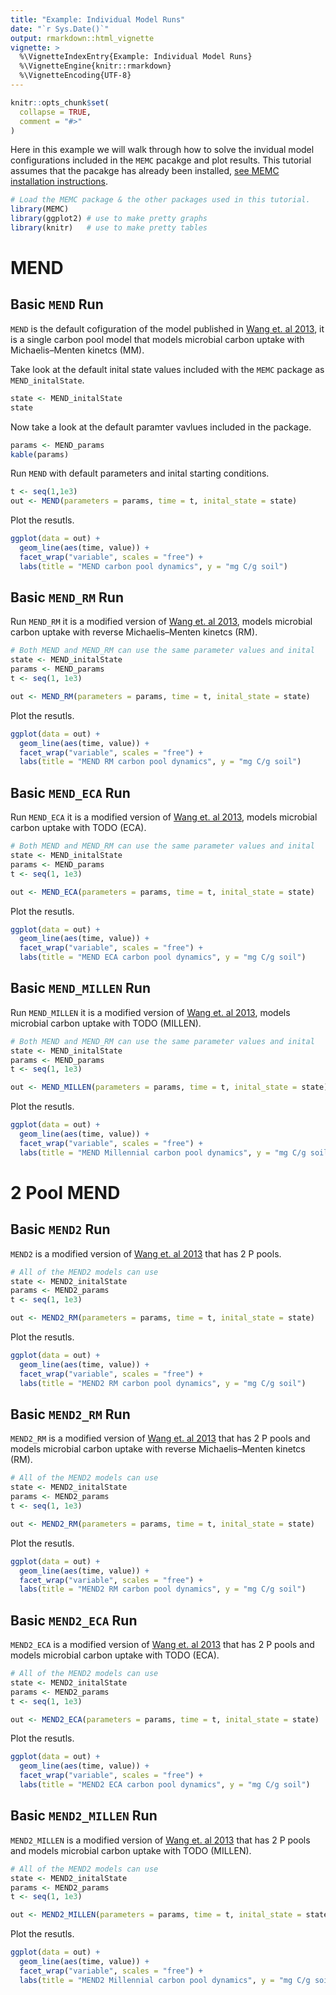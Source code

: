 ```yaml
---
title: "Example: Individual Model Runs"
date: "`r Sys.Date()`"
output: rmarkdown::html_vignette
vignette: >
  %\VignetteIndexEntry{Example: Individual Model Runs}
  %\VignetteEngine{knitr::rmarkdown}
  %\VignetteEncoding{UTF-8}
---
```



```r
knitr::opts_chunk$set(
  collapse = TRUE,
  comment = "#>"
)
```


Here in this example we will walk through how to solve the invidual model configurations included in the `MEMC` pacakge and plot results. This tutorial assumes that the pacakge has already been installed, [see MEMC installation instructions](installation.html).


```r
# Load the MEMC package & the other packages used in this tutorial.
library(MEMC)
library(ggplot2) # use to make pretty graphs
library(knitr)   # use to make pretty tables
```

# MEND

## Basic `MEND` Run

`MEND` is the default cofiguration of the model published in [Wang et. al 2013](https://doi.org/10.1890/12-0681.1), it is a single carbon pool model that models microbial carbon uptake with Michaelis–Menten kinetcs (MM). 


Take look at the default inital state values included with the `MEMC` package as `MEND_initalState`. 

```r
state <- MEND_initalState
state
```


Now take a look at the default paramter  vavlues included in the package.

```r
params <- MEND_params
kable(params)
```


Run `MEND` with default parameters and inital starting conditions.

```r
t <- seq(1,1e3)
out <- MEND(parameters = params, time = t, inital_state = state)
```


Plot the resutls. 

```r
ggplot(data = out) + 
  geom_line(aes(time, value)) + 
  facet_wrap("variable", scales = "free") + 
  labs(title = "MEND carbon pool dynamics", y = "mg C/g soil")
```




## Basic `MEND_RM` Run 

Run `MEND_RM` it is a modified version of [Wang et. al 2013](https://doi.org/10.1890/12-0681.1), models microbial carbon uptake with reverse Michaelis–Menten kinetcs (RM). 


```r
# Both MEND and MEND_RM can use the same parameter values and inital 
state <- MEND_initalState
params <- MEND_params
t <- seq(1, 1e3)

out <- MEND_RM(parameters = params, time = t, inital_state = state)
```


Plot the resutls. 

```r
ggplot(data = out) + 
  geom_line(aes(time, value)) + 
  facet_wrap("variable", scales = "free") + 
  labs(title = "MEND RM carbon pool dynamics", y = "mg C/g soil")
```


## Basic `MEND_ECA` Run 

Run `MEND_ECA` it is a modified version of [Wang et. al 2013](https://doi.org/10.1890/12-0681.1), models microbial carbon uptake with TODO (ECA). 


```r
# Both MEND and MEND_RM can use the same parameter values and inital 
state <- MEND_initalState
params <- MEND_params
t <- seq(1, 1e3)

out <- MEND_ECA(parameters = params, time = t, inital_state = state)
```


Plot the resutls. 

```r
ggplot(data = out) + 
  geom_line(aes(time, value)) + 
  facet_wrap("variable", scales = "free") + 
  labs(title = "MEND ECA carbon pool dynamics", y = "mg C/g soil")
```



## Basic `MEND_MILLEN` Run 

Run `MEND_MILLEN` it is a modified version of [Wang et. al 2013](https://doi.org/10.1890/12-0681.1), models microbial carbon uptake with TODO (MILLEN). 


```r
# Both MEND and MEND_RM can use the same parameter values and inital 
state <- MEND_initalState
params <- MEND_params
t <- seq(1, 1e3)

out <- MEND_MILLEN(parameters = params, time = t, inital_state = state)
```


Plot the resutls. 

```r
ggplot(data = out) + 
  geom_line(aes(time, value)) + 
  facet_wrap("variable", scales = "free") + 
  labs(title = "MEND Millennial carbon pool dynamics", y = "mg C/g soil")
```


# 2 Pool MEND

## Basic `MEND2` Run 

`MEND2` is a modified version of [Wang et. al 2013](https://doi.org/10.1890/12-0681.1) that has 2 P pools. 


```r
# All of the MEND2 models can use 
state <- MEND2_initalState
params <- MEND2_params
t <- seq(1, 1e3)

out <- MEND2_RM(parameters = params, time = t, inital_state = state)
```


Plot the resutls. 

```r
ggplot(data = out) + 
  geom_line(aes(time, value)) + 
  facet_wrap("variable", scales = "free") + 
  labs(title = "MEND2 RM carbon pool dynamics", y = "mg C/g soil")
```


## Basic `MEND2_RM` Run 

`MEND2_RM` is a modified version of [Wang et. al 2013](https://doi.org/10.1890/12-0681.1) that has 2 P pools and models microbial carbon uptake with reverse Michaelis–Menten kinetcs (RM). 


```r
# All of the MEND2 models can use 
state <- MEND2_initalState
params <- MEND2_params
t <- seq(1, 1e3)

out <- MEND2_RM(parameters = params, time = t, inital_state = state)
```


Plot the resutls. 

```r
ggplot(data = out) + 
  geom_line(aes(time, value)) + 
  facet_wrap("variable", scales = "free") + 
  labs(title = "MEND2 RM carbon pool dynamics", y = "mg C/g soil")
```


## Basic `MEND2_ECA` Run 

`MEND2_ECA` is a modified version of [Wang et. al 2013](https://doi.org/10.1890/12-0681.1) that has 2 P pools and models microbial carbon uptake with TODO (ECA). 


```r
# All of the MEND2 models can use 
state <- MEND2_initalState
params <- MEND2_params
t <- seq(1, 1e3)

out <- MEND2_ECA(parameters = params, time = t, inital_state = state)
```


Plot the resutls. 

```r
ggplot(data = out) + 
  geom_line(aes(time, value)) + 
  facet_wrap("variable", scales = "free") + 
  labs(title = "MEND2 ECA carbon pool dynamics", y = "mg C/g soil")
```


## Basic `MEND2_MILLEN` Run 

`MEND2_MILLEN` is a modified version of [Wang et. al 2013](https://doi.org/10.1890/12-0681.1) that has 2 P pools and models microbial carbon uptake with TODO (MILLEN). 


```r
# All of the MEND2 models can use 
state <- MEND2_initalState
params <- MEND2_params
t <- seq(1, 1e3)

out <- MEND2_MILLEN(parameters = params, time = t, inital_state = state)
```


Plot the resutls. 

```r
ggplot(data = out) + 
  geom_line(aes(time, value)) + 
  facet_wrap("variable", scales = "free") + 
  labs(title = "MEND2 Millennial carbon pool dynamics", y = "mg C/g soil")
```




















